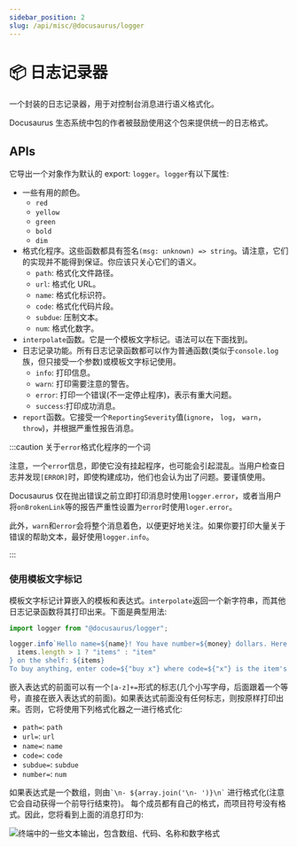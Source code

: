 ```yaml
---
sidebar_position: 2
slug: /api/misc/@docusaurus/logger
---
```


# 📦 日志记录器

一个封装的日志记录器，用于对控制台消息进行语义格式化。

Docusaurus 生态系统中包的作者被鼓励使用这个包来提供统一的日志格式。

## APIs

它导出一个对象作为默认的 export: `logger`。`logger`有以下属性:

- 一些有用的颜色。
  - `red`
  - `yellow`
  - `green`
  - `bold`
  - `dim`
- 格式化程序。这些函数都具有签名`(msg: unknown) => string`。请注意，它们的实现并不能得到保证。你应该只关心它们的语义。
  - `path`: 格式化文件路径。
  - `url`: 格式化 URL。
  - `name`: 格式化标识符。
  - `code`: 格式化代码片段。
  - `subdue`: 压制文本。
  - `num`: 格式化数字。
- `interpolate`函数。它是一个模板文字标记。语法可以在下面找到。
- 日志记录功能。所有日志记录函数都可以作为普通函数(类似于`console.log`族，但只接受一个参数)或模板文字标记使用。
  - `info`: 打印信息。
  - `warn`: 打印需要注意的警告。
  - `error`: 打印一个错误(不一定停止程序)，表示有重大问题。
  - `success`:打印成功消息。
- `report`函数。它接受一个`ReportingSeverity`值(`ignore`， `log`， `warn`， `throw`)，并根据严重性报告消息。

:::caution 关于`error`格式化程序的一个词

注意，一个`error`信息，即使它没有挂起程序，也可能会引起混乱。当用户检查日志并发现`[ERROR]`时，即使构建成功，他们也会认为出了问题。要谨慎使用。

Docusaurus 仅在抛出错误之前立即打印消息时使用`logger.error`，或者当用户将`onBrokenLink`等的报告严重性设置为`error`时使用`loger.error`。

此外，`warn`和`error`会将整个消息着色，以便更好地关注。如果你要打印大量关于错误的帮助文本，最好使用`logger.info`。

:::

### 使用模板文字标记

模板文字标记计算嵌入的模板和表达式。`interpolate`返回一个新字符串，而其他日志记录函数将其打印出来。下面是典型用法:

```js
import logger from "@docusaurus/logger";

logger.info`Hello name=${name}! You have number=${money} dollars. Here are the ${
  items.length > 1 ? "items" : "item"
} on the shelf: ${items}
To buy anything, enter code=${"buy x"} where code=${"x"} is the item's name; to quit, press code=${"Ctrl + C"}.`;
```

嵌入表达式的前面可以有一个`[a-z]+=`形式的标志(几个小写字母，后面跟着一个等号，直接在嵌入表达式的前面)。如果表达式前面没有任何标志，则按原样打印出来。否则，它将使用下列格式化器之一进行格式化:

- `path=`: `path`
- `url=`: `url`
- `name=`: `name`
- `code=`: `code`
- `subdue=`: `subdue`
- `number=`: `num`

如果表达式是一个数组，则由`` `\n- ${array.join('\n- ')}\n` `` 进行格式化(注意它会自动获得一个前导行结束符)。
每个成员都有自己的格式，而项目符号没有格式。因此，您将看到上面的消息打印为:

![终端中的一些文本输出，包含数组、代码、名称和数字格式](./demo.png)
